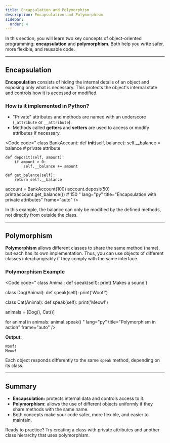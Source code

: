```yaml
---
title: Encapsulation and Polymorphism
description: Encapsulation and Polymorphism
sidebar:
  order: 4
---
```


In this section, you will learn two key concepts of object-oriented programming: **encapsulation** and **polymorphism**. Both help you write safer, more flexible, and reusable code.

---

## Encapsulation

**Encapsulation** consists of hiding the internal details of an object and exposing only what is necessary. This protects the object's internal state and controls how it is accessed or modified.

### How is it implemented in Python?

- "Private" attributes and methods are named with an underscore (`_attribute` or `__attribute`).
- Methods called **getters** and **setters** are used to access or modify attributes if necessary.

<Code
code="
class BankAccount:
    def __init__(self, balance):
        self.__balance = balance  # private attribute

    def deposit(self, amount):
        if amount > 0:
            self.__balance += amount

    def get_balance(self):
        return self.__balance

account = BankAccount(100)
account.deposit(50)
print(account.get_balance())  # 150
"
lang="py"
title="Encapsulation with private attributes"
frame="auto"
/>

In this example, the balance can only be modified by the defined methods, not directly from outside the class.

---

## Polymorphism

**Polymorphism** allows different classes to share the same method (name), but each has its own implementation. Thus, you can use objects of different classes interchangeably if they comply with the same interface.

### Polymorphism Example

<Code
code="
class Animal:
    def speak(self):
        print('Makes a sound')

class Dog(Animal):
    def speak(self):
        print('Woof!')

class Cat(Animal):
    def speak(self):
        print('Meow!')

animals = [Dog(), Cat()]

for animal in animals:
    animal.speak()
"
lang="py"
title="Polymorphism in action"
frame="auto"
/>

**Output:**
```
Woof!
Meow!
```

Each object responds differently to the same `speak` method, depending on its class.

---

## Summary

- **Encapsulation:** protects internal data and controls access to it.
- **Polymorphism:** allows the use of different objects uniformly if they share methods with the same name.
- Both concepts make your code safer, more flexible, and easier to maintain.

Ready to practice? Try creating a class with private attributes and another class hierarchy that uses polymorphism.

